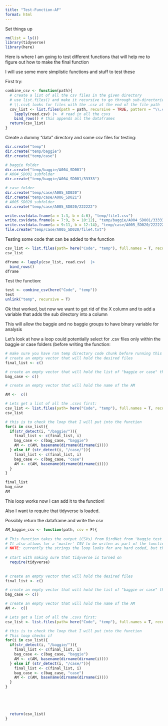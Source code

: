 ```yaml
---
title: "Test-Function-AF"
format: html
---
```


Set things up
```r
rm(list = ls())
library(tidyverse)
library(here)
```

Here is where I am going to test different functions that will help me to figure out how to make the final function

I will use some more simplistic functions and stuff to test these

First try:

```r
combine_csv <- function(path){
  # create a list of all the csv files in the given directory
  # use list.files() and make it recursive to go through sub-directories
  # \\.csv$ looks for files with the .csv at the end of the file path
  csv_list <- list.files(path = path, recursive = TRUE, pattern = "\\.csv$", full.names = TRUE) |> 
    lapply(read.csv) |>  # read in all the csvs
    bind_rows() # this appends all the dataframes
  return(csv_list) 
}
```


Create a dummy "data" directory and some csv files for testing:

```r
dir.create("temp")
dir.create("temp/baggie")
dir.create("temp/case")

# baggie folder
dir.create("temp/baggie/A004_SD001")
# A004_SD001 subfolder
dir.create("temp/baggie/A004_SD001/33333")

# case folder
dir.create("temp/case/A005_SD020")
dir.create("temp/case/A006_SD021")
# A005_SD020 subfolder
dir.create("temp/case/A005_SD020/222222")

write.csv(data.frame(a = 1:3, b = 4:6), "temp/file1.csv")
write.csv(data.frame(a = 7:9, b = 10:12), "temp/baggie/A004_SD001/33333/file2.csv")
write.csv(data.frame(a = 9:11, b = 12:14), "temp/case/A005_SD020/222222/file3.csv")
file.create("temp/case/A005_SD020/file4.txt")
```

Testing some code that can be added to the function

```r
csv_list <- list.files(path= here("Code", "temp"), full.names = T, recursive = T, pattern = "\\.csv$")
csv_list

dframe <- lapply(csv_list, read.csv)  |>  
  bind_rows() 
dframe

```





Test the function:

```r
test <- combine_csv(here("Code", "temp"))
test
unlink("temp", recursive = T)
```

Ok that worked, but now we want to get rid of the X column and to add a variable that adds the sub directory into a column

This will allow the baggie and no baggie groups to have binary variable for analysis

Let's look at how a loop could potentially select for .csv files only within the baggie or case folders (before writing the function:

```r
# make sure you have ran temp directory code chunk before running this code!!!!
# create an empty vector that will hold the desired files
final_list <- c()

# create an empty vector that will hold the list of "baggie or case" that will turn into one of the variables
bag_case <- c()

# create an empty vector that will hold the name of the AM

AM <-  c()

# Lets get a list of all the .csvs first:
csv_list <- list.files(path= here("Code", "temp"), full.names = T, recursive = T, pattern = "\\.csv$")
csv_list

# this is to check the loop that I will put into the function
for(i in csv_list){
  if(str_detect(i, "/baggie/")){
    final_list <- c(final_list, i)
    bag_case <- c(bag_case, "baggie")
    AM <- c(AM, basename(dirname(dirname(i))))
  } else if (str_detect(i, "/case/")){
    final_list <- c(final_list, i)
    bag_case <- c(bag_case, "case")
    AM <- c(AM, basename(dirname(dirname(i))))
  }
}

final_list
bag_case
AM

```

This loop works now I can add it to the function!


Also I want to require that tidyverse is loaded.

Possibly return the dataframe and write the csv

```r
AM_baggie_csv <- function(path, csv = F){
  
# This function takes the output (CSVs) from BirdNet from 'baggie test' audio moth test and combines them into one data frame
# It also allows for a 'master' CSV to be writen as part of the function as well, but for directly using the function in R there is no need to write the csv, so that's why it is a Boolean value
# NOTE: currently the strings the loop looks for are hard coded, but this code can be generalized if need be. 
  
# start with making sure that tidyverse is turned on
  require(tidyverse)
  
  
# create an empty vector that will hold the desired files
final_list <- c()

# create an empty vector that will hold the list of "baggie or case" that will turn into one of the variables
bag_case <- c()

# create an empty vector that will hold the name of the AM
AM <-  c()

# Lets get a list of all the .csvs first:
csv_list <- list.files(path= here("Code", "temp"), full.names = T, recursive = T, pattern = "\\.csv$")

# this is to check the loop that I will put into the function
# This loop checks if 
for(i in csv_list){
  if(str_detect(i, "/baggie/")){ 
    final_list <- c(final_list, i)
    bag_case <- c(bag_case, "baggie")
    AM <- c(AM, basename(dirname(dirname(i))))
  } else if (str_detect(i, "/case/")){
    final_list <- c(final_list, i)
    bag_case <- c(bag_case, "case")
    AM <- c(AM, basename(dirname(dirname(i))))
  }
}



  
  
  return(csv_list)
}
```

